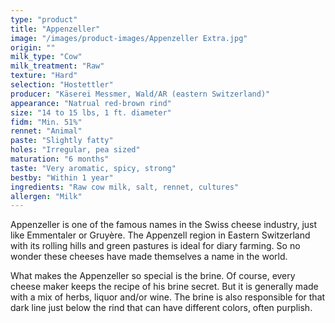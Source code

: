 ```yaml
---
type: "product"
title: "Appenzeller"
image: "/images/product-images/Appenzeller Extra.jpg"
origin: ""
milk_type: "Cow"
milk_treatment: "Raw"
texture: "Hard"
selection: "Hostettler"
producer: "Käserei Messmer, Wald/AR (eastern Switzerland)"
appearance: "Natrual red-brown rind"
size: "14 to 15 lbs, 1 ft. diameter"
fidm: "Min. 51%"
rennet: "Animal"
paste: "Slightly fatty"
holes: "Irregular, pea sized"
maturation: "6 months"
taste: "Very aromatic, spicy, strong"
bestby: "Within 1 year"
ingredients: "Raw cow milk, salt, rennet, cultures"
allergen: "Milk"
---
```


Appenzeller is one of the famous names in the Swiss cheese industry, just like Emmentaler or Gruyère. The Appenzell region in Eastern Switzerland with its rolling hills and green pastures is ideal for diary farming. So no wonder these cheeses have made themselves a name in the world.

What makes the Appenzeller so special is the brine. Of course, every cheese maker keeps the recipe of his brine secret. But it is generally made with a mix of herbs, liquor and/or wine. The brine is also responsible for that dark line just below the rind that can have different colors, often purplish.
